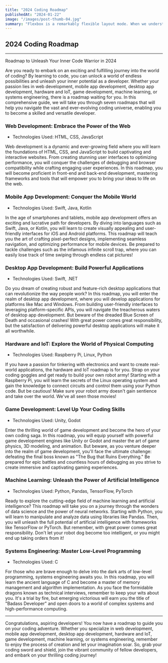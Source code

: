 ```yaml
---
title: "2024 Coding Roadmap"
publishedAt: "2024-01-22"
image: "/images/post-thumb-04.jpg"
summary: "Flexbox is a remarkably flexible layout mode. When we understand how it works, we can build responsive designs that rearrange themselves as needed."
---
```


## 2024 Coding Roadmap

---

Roadmap to Unleash Your Inner Code Warrior in 2024

Are you ready to embark on an exciting and fulfilling journey into the world of coding? By learning to code, you can unlock a world of endless possibilities and unleash your inner potential as a developer. Whether your passion lies in web development, mobile app development, desktop app development, hardware and IoT, game development, machine learning, or systems engineering, there is a roadmap waiting for you. In this comprehensive guide, we will take you through seven roadmaps that will help you navigate the vast and ever-evolving coding universe, enabling you to become a skilled and versatile developer.

### Web Development: Embrace the Power of the Web

- Technologies Used: HTML, CSS, JavaScript

Web development is a dynamic and ever-growing field where you will learn the foundations of HTML, CSS, and JavaScript to build captivating and interactive websites. From creating stunning user interfaces to optimizing performance, you will conquer the challenges of debugging and browser compatibility while crafting engaging user experiences. In this roadmap, you will become proficient in front-end and back-end development, mastering frameworks and tools that will empower you to bring your ideas to life on the web.

### Mobile App Development: Conquer the Mobile World

- Technologies Used: Swift, Java, Kotlin

In the age of smartphones and tablets, mobile app development offers an exciting and lucrative path for developers. By diving into languages such as Swift, Java, or Kotlin, you will learn to create visually appealing and user-friendly interfaces for iOS and Android platforms. This roadmap will teach you the art of crafting pixel-perfect designs, implementing seamless navigation, and optimizing performance for mobile devices. Be prepared to tackle challenges such as the infamous infinite scroll trap, where you can easily lose track of time swiping through endless cat pictures!

### Desktop App Development: Build Powerful Applications

- Technologies Used: Swift, .NET

Do you dream of creating robust and feature-rich desktop applications that can revolutionize the way people work? In this roadmap, you will enter the realm of desktop app development, where you will develop applications for platforms like Mac and Windows. From building user-friendly interfaces to leveraging platform-specific APIs, you will navigate the treacherous waters of desktop app development. But beware of the dreaded Blue Screen of Death and occasional crashes! With great power comes great responsibility, but the satisfaction of delivering powerful desktop applications will make it all worthwhile.

### Hardware and IoT: Explore the World of Physical Computing

- Technologies Used: Raspberry Pi, Linux, Python

If you have a passion for tinkering with electronics and want to create real-world applications, the hardware and IoT roadmap is for you. Strap on your coding goggles and get ready to build your own robot army! Starting with a Raspberry Pi, you will learn the secrets of the Linux operating system and gain the knowledge to connect circuits and control them using your Python code. But be cautious! Make sure your robot army doesn't gain sentience and take over the world. We've all seen those movies!

### Game Development: Level Up Your Coding Skills

- Technologies Used: Unity, Godot

Enter the thrilling world of game development and become the hero of your own coding saga. In this roadmap, you will equip yourself with powerful game development engines like Unity or Godot and master the art of game physics, 3D modeling, and animation. But beware, as you venture deeper into the realm of game development, you'll face the ultimate challenge: defeating the final boss known as "The Bug that Ruins Everything." Be prepared for epic battles and countless hours of debugging as you strive to create immersive and captivating gaming experiences.

### Machine Learning: Unleash the Power of Artificial Intelligence

- Technologies Used: Python, Pandas, TensorFlow, PyTorch

Ready to explore the cutting-edge field of machine learning and artificial intelligence? This roadmap will take you on a journey through the wonders of data science and the power of neural networks. Starting with Python, you will learn to manipulate and analyze data using libraries like Pandas. Then, you will unleash the full potential of artificial intelligence with frameworks like TensorFlow or PyTorch. But remember, with great power comes great responsibility. Don't let your robot dog become too intelligent, or you might end up taking orders from it!

### Systems Engineering: Master Low-Level Programming

- Technologies Used: C

For those who are brave enough to delve into the dark arts of low-level programming, systems engineering awaits you. In this roadmap, you will learn the ancient language of C and become a master of memory management and algorithm implementation. As you face the formidable dragons known as technical interviews, remember to keep your wits about you. It's a trial by fire, but emerging victorious will earn you the title of "Badass Developer" and open doors to a world of complex systems and high-performance computing.

---

Congratulations, aspiring developers! You now have a roadmap to guide you on your coding adventure. Whether you specialize in web development, mobile app development, desktop app development, hardware and IoT, game development, machine learning, or systems engineering, remember to enjoy the process of creation and let your imagination soar. So, grab your coding sword and shield, join the vibrant community of fellow developers, and embark on your thrilling coding journey!
